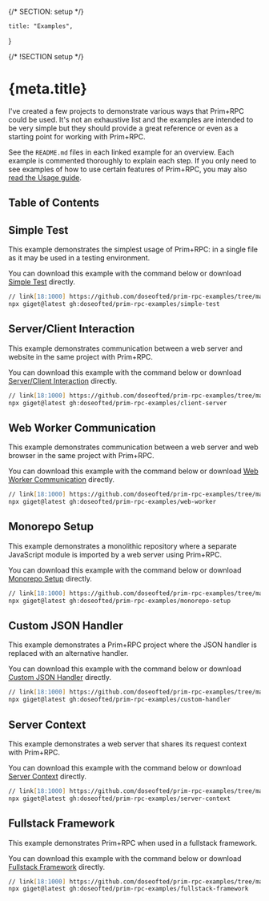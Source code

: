 {/* SECTION: setup */}

	title: "Examples",
}

{/* !SECTION setup */}

# {meta.title}

I've created a few projects to demonstrate various ways that Prim+RPC could be used. It's not an exhaustive list and the
examples are intended to be very simple but they should provide a great reference or even as a starting point for
working with Prim+RPC.

See the `README.md` files in each linked example for an overview. Each example is commented thoroughly to explain each
step. If you only need to see examples of how to use certain features of Prim+RPC, you may also
[read the Usage guide](/docs/usage).

## Table of Contents

## Simple Test

This example demonstrates the simplest usage of Prim+RPC: in a single file as it may be used in a testing environment.

You can download this example with the command below or download
[Simple Test](https://github.com/doseofted/prim-rpc-examples/tree/main/simple-test) directly.

```zsh
// link[18:1000] https://github.com/doseofted/prim-rpc-examples/tree/main/simple-test
npx giget@latest gh:doseofted/prim-rpc-examples/simple-test
```

## Server/Client Interaction

This example demonstrates communication between a web server and website in the same project with Prim+RPC.

You can download this example with the command below or download
[Server/Client Interaction](https://github.com/doseofted/prim-rpc-examples/tree/main/client-server) directly.

```zsh
// link[18:1000] https://github.com/doseofted/prim-rpc-examples/tree/main/client-server
npx giget@latest gh:doseofted/prim-rpc-examples/client-server
```

## Web Worker Communication

This example demonstrates communication between a web server and web browser in the same project with Prim+RPC.

You can download this example with the command below or download
[Web Worker Communication](https://github.com/doseofted/prim-rpc-examples/tree/main/web-worker) directly.

```zsh
// link[18:1000] https://github.com/doseofted/prim-rpc-examples/tree/main/web-worker
npx giget@latest gh:doseofted/prim-rpc-examples/web-worker
```

## Monorepo Setup

This example demonstrates a monolithic repository where a separate JavaScript module is imported by a web server using
Prim+RPC.

You can download this example with the command below or download
[Monorepo Setup](https://github.com/doseofted/prim-rpc-examples/tree/main/monorepo-setup) directly.

```zsh
// link[18:1000] https://github.com/doseofted/prim-rpc-examples/tree/main/monorepo-setup
npx giget@latest gh:doseofted/prim-rpc-examples/monorepo-setup
```

## Custom JSON Handler

This example demonstrates a Prim+RPC project where the JSON handler is replaced with an alternative handler.

You can download this example with the command below or download
[Custom JSON Handler](https://github.com/doseofted/prim-rpc-examples/tree/main/custom-handler) directly.

```zsh
// link[18:1000] https://github.com/doseofted/prim-rpc-examples/tree/main/custom-handler
npx giget@latest gh:doseofted/prim-rpc-examples/custom-handler
```

## Server Context

This example demonstrates a web server that shares its request context with Prim+RPC.

You can download this example with the command below or download
[Server Context](https://github.com/doseofted/prim-rpc-examples/tree/main/server-context) directly.

```zsh
// link[18:1000] https://github.com/doseofted/prim-rpc-examples/tree/main/server-context
npx giget@latest gh:doseofted/prim-rpc-examples/server-context
```

## Fullstack Framework

This example demonstrates Prim+RPC when used in a fullstack framework.

You can download this example with the command below or download
[Fullstack Framework](https://github.com/doseofted/prim-rpc-examples/tree/main/fullstack-framework) directly.

```zsh
// link[18:1000] https://github.com/doseofted/prim-rpc-examples/tree/main/fullstack-framework
npx giget@latest gh:doseofted/prim-rpc-examples/fullstack-framework
```
